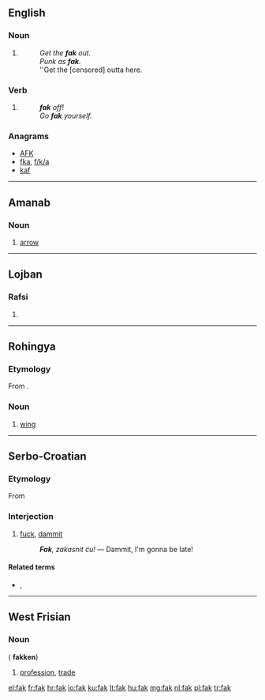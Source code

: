 ==English==

===Noun===
{{en-noun|-}}

# {{alternative form of|fuck|lang=en}}
#: ''Get the '''fak''' out.''
#: ''Punk as '''fak'''.''
#: {{a cussy word|cuss|lang=en}}
#: ''Get the [censored] outta here.

===Verb===
{{head|en|verb}}

# {{alternative form of|fuck|lang=en}}
#: '''''fak''' off!'' 
#: ''Go '''fak''' yourself.''

===Anagrams===
* [[AFK#English|AFK]] 
* [[fka#English|fka]], [[f/k/a#English|f/k/a]]
* [[kaf#English|kaf]]

----

==Amanab==

===Noun===
{{head|amn|noun}}

# [[arrow]]

----

==Lojban==

===Rafsi===
{{jbo-rafsi}}

# {{jbo-rafsi of|facki}}

----

==Rohingya==

===Etymology===
From {{etyl|bn|rhg}}.

===Noun===
{{head|rhg|noun}}

# [[wing]]

----

==Serbo-Croatian==

===Etymology===
From {{etyl|en|sh}} {{term|fuck|lang=en}}

===Interjection===
{{sh-interjection|r|фак}}

# {{context|colloquial|lang=sh}} [[fuck]], [[dammit]]
#: '''''Fak''', zakasnit ću!'' — Dammit, I'm gonna be late!

====Related terms====
* {{l|sh|sranje}}, {{l|sh|šit}}

----

==West Frisian==

===Noun===
{{head|fy|noun|g=n}} ({{g|p}} '''fakken''')

# [[profession]], [[trade]]

[[el:fak]]
[[fr:fak]]
[[hr:fak]]
[[io:fak]]
[[ku:fak]]
[[lt:fak]]
[[hu:fak]]
[[mg:fak]]
[[nl:fak]]
[[pl:fak]]
[[tr:fak]]